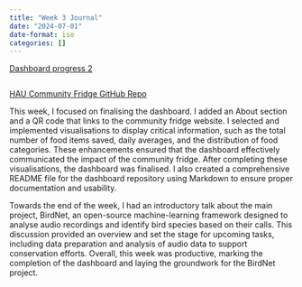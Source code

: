 ```yaml
---
title: "Week 3 Journal"
date: "2024-07-01"
date-format: iso
categories: []
---
```


[Dashboard progress 2](https://haucommunityfridge.github.io/James_FoodWasteData/FoodWasteDataDashboard.html)
```python
```
[HAU Community Fridge GitHub Repo](https://github.com/HAUCommunityFridge/James_FoodWasteData/tree/James-branch?tab=readme-ov-file)


This week, I focused on finalising the dashboard. I added an About section and a QR code that links to the community fridge website. I selected and implemented visualisations to display critical information, such as the total number of food items saved, daily averages, and the distribution of food categories. These enhancements ensured that the dashboard effectively communicated the impact of the community fridge. After completing these visualisations, the dashboard was finalised. I also created a comprehensive README file for the dashboard repository using Markdown to ensure proper documentation and usability.

Towards the end of the week, I had an introductory talk about the main project, BirdNet, an open-source machine-learning framework designed to analyse audio recordings and identify bird species based on their calls. This discussion provided an overview and set the stage for upcoming tasks, including data preparation and analysis of audio data to support conservation efforts. Overall, this week was productive, marking the completion of the dashboard and laying the groundwork for the BirdNet project.